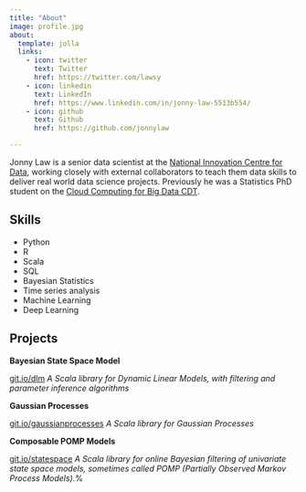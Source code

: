 ```yaml
---
title: "About"
image: profile.jpg
about:
  template: jolla
  links:
    - icon: twitter
      text: Twitter
      href: https://twitter.com/lawsy
    - icon: linkedin
      text: LinkedIn
      href: https://www.linkedin.com/in/jonny-law-5513b554/
    - icon: github
      text: Github
      href: https://github.com/jonnylaw

---
```


Jonny Law is a senior data scientist at the [National Innovation Centre for Data](https://www.ncl.ac.uk/nicd/), working closely with external collaborators to teach them data skills to deliver real world data science projects. Previously he was a Statistics PhD student on the [Cloud Computing for Big Data CDT](http://www.bigdata-cdt.ac.uk/). 

## Skills

* Python
* R
* Scala
* SQL
* Bayesian Statistics
* Time series analysis
* Machine Learning 
* Deep Learning

## Projects

**Bayesian State Space Model**

[git.io/dlm](https://jonnylaw.github.io/bayesian_dlms/)
*A Scala library for Dynamic Linear Models, with filtering and parameter inference algorithms*

**Gaussian Processes**

[git.io/gaussianprocesses](https://jonnylaw.github.io/gaussian-processes/)
*A Scala library for Gaussian Processes*

**Composable POMP Models**

[git.io/statespace](https://git.io/statespace)
*A Scala library for online Bayesian filtering of univariate state space models, sometimes called POMP (Partially Observed Markov Process Models).*%
